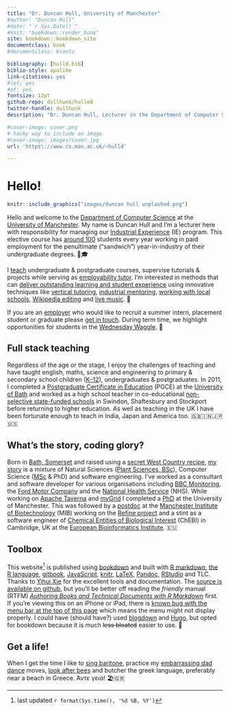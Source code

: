 ```yaml
---
title: "Dr. Duncan Hull, University of Manchester"
#author: "Duncan Hull"
#date: "`r Sys.Date()`"
#knit: "bookdown::render_book"
site: bookdown::bookdown_site
documentclass: book
#documentclass: krantz

bibliography: [hulld.bib]
biblio-style: apalike
link-citations: yes
#lot: yes
#of: yes
fontsize: 12pt
github-repo: dullhunk/hulled
twitter-handle: dullhunk
description: "Dr. Duncan Hull, Lecturer in the Department of Computer Science at the University of Manchester"

#cover-image: cover.png
# hacky way to include an image
#cover-image: images/cover.jpg
url: 'https\://www.cs.man.ac.uk/~hulld'

---
```


# Hello! {-}

```r
knitr::include_graphics("images/duncan hull unplashed.png")
```

Hello and welcome to the [Department of Computer Science](https://www.cs.manchester.ac.uk/) at the [University of Manchester](https://www.manchester.ac.uk). My name is Duncan Hull and I'm a lecturer here with responsibility for managing our [Industrial Experience](https://www.cs.manchester.ac.uk/study/undergraduate/industrial-experience/) (IE) program. This elective course has [around 100](#employability) students every year working in paid employment for the penultimate (“sandwich”) year-in-industry of their undergraduate degrees. 🥪🎓

I [teach](#teaching) undergraduate & postgraduate courses, supervise tutorials & projects while serving as [employability tutor](http://studentnet.cs.manchester.ac.uk/employment/placement/). I'm interested in methods that can [deliver outstanding learning and student experience](#research) using innovative techniques like [vertical tutoring](#vertical-tutoring), [industrial mentoring](https://www.cs.manchester.ac.uk/connect/business-engagement/industrial-mentoring/), [working with local schools](#coding-their-future), [Wikipedia editing](#wikipedia) and [live music](#tuningcomplete). 🎸

If you are an [employer](#employers) who would like to recruit a summer intern, placement student or graduate please [get in touch](#contact). During term time, we highlight opportunities for students in the [Wednesday Waggle](https://waggle.cs.manchester.ac.uk/waggle/about). 🐝

## Full stack teaching  {-}
Regardless of the age or the stage, I enjoy the challenges of teaching and have taught english, maths, science and engineering to primary & secondary school children ([K--12](https://en.wikipedia.org/wiki/K%E2%80%9312)), undergraduates & postgraduates. In 2011, I completed a [Postgraduate Certificate in Education](https://en.wikipedia.org/wiki/Postgraduate_Certificate_in_Education) (PGCE) at the [University of Bath](https://www.bath.ac.uk/) and worked as a high school teacher in co-educational [non-selective state-funded schools](https://en.wikipedia.org/wiki/State-funded_schools_(England)) in Swindon, Shaftesbury and Stockport before returning to higher education. As well as teaching in the UK I have been fortunate enough to teach in India, Japan and America too. 🇬🇧🇮🇳🇯🇵🇺🇸

## What's the story, coding glory?  {-}
Born in [Bath, Somerset](https://en.wikipedia.org/wiki/Bath,_Somerset) and raised using a [secret West Country recipe](https://en.wikipedia.org/wiki/West_Country), [my story](https://uk.linkedin.com/in/duncanhull) is a mixture of Natural Sciences ([Plant Sciences, BSc](http://www.plantsciences.manchester.ac.uk/)), Computer Science ([MSc](http://www.cs.man.ac.uk/~hulld/msc2003.html) & PhD) and software engineering. I’ve worked as a consultant and software developer for various organisations including [BBC Monitoring](https://en.wikipedia.org/wiki/BBC_Monitoring), the [Ford Motor Company](https://en.wikipedia.org/wiki/Ford_Motor_Company) and the [National Health Service](https://en.wikipedia.org/wiki/National_Health_Service) (NHS). While working on [Apache Taverna](https://en.wikipedia.org/wiki/Apache_Taverna) and [myGrid](https://en.wikipedia.org/wiki/MyGrid) I completed a [PhD](https://ethos.bl.uk/OrderDetails.do?uin=uk.bl.ethos.497578) at the University of Manchester. This was followed by a [postdoc](https://en.wikipedia.org/wiki/Postdoctoral_researcher) at the [Manchester Institute of Biotechnology](http://www.mib.ac.uk/) (MIB) working on the [Refine project](http://www.nactem.ac.uk/pathtext/) and a stint as a software engineer of [Chemical Entities of Biological Interest](https://en.wikipedia.org/wiki/ChEBI) (ChEBI) in Cambridge, UK at the [European Bioinformatics Institute](https://en.wikipedia.org/wiki/European_Bioinformatics_Institute). 🇪🇺

## Toolbox  {-}
This website^[last updated `r format(Sys.time(), '%d %B, %Y')`] is published using [bookdown](https://bookdown.org) and built with [R markdown](https://rmarkdown.rstudio.com/), [the R language](https://en.wikipedia.org/wiki/R_(programming_language)), [gitbook](https://www.gitbook.com), [JavaScript](https://en.wikipedia.org/wiki/JavaScript), [knitr](https://en.wikipedia.org/wiki/Knitr), [LaTeX](https://en.wikipedia.org/wiki/LaTeX), [Pandoc](https://pandoc.org/), [RStudio](https://www.rstudio.com/) and TLC. Thanks to [Yihui Xie](https://yihui.name/) for the excellent tools and documentation. The [source is available on github](https://github.com/dullhunk/hulled), but you'll be better off reading the _friendly_ manual (RTFM) _[Authoring Books and Technical Documents with R Markdown](https://bookdown.org/yihui/bookdown/)_ first. If you're viewing this on an iPhone or iPad, there is [known bug with the menu bar at the top of this page](https://github.com/rstudio/bookdown/issues/60) which means the menu might not display properly. I could have (should have?) used [blogdown](https://bookdown.org/yihui/blogdown/) and [Hugo](https://gohugo.io), but opted for bookdown because it is much ~~less bloated~~ easier to use. 🔨

## Get a life!  {-}
When I get the time I like to [sing baritone](https://en.wikipedia.org/wiki/Baritone), practice my [embarrassing dad dance](#tuningcomplete) moves, [look after bees](http://beelife.cs.manchester.ac.uk/) and butcher the greek language, preferably near a beach in Greece. Άντε γειά! 🏖️🇬🇷
